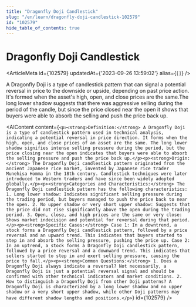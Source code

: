 ```yaml
---
title: "Dragonfly Doji Candlestick"
slug: "/en/learn/dragonfly-doji-candlestick-102579"
id: "102579"
hide_table_of_contents: true
---
```



# Dragonfly Doji Candlestick

<ArticleMeta id={102579} updatedAt={'2023-09-26 13:59:02'} alias={`[]`} />
<div className='border-solid border-b border-t-0 my-4 border-[var(--ifm-color-gray-300)]' />

A Dragonfly Doji is a type of candlestick pattern that can signal a potential reversal in price to the downside or upside, depending on past price action. It's formed when the asset's high, open, and close prices are the same.The long lower shadow suggests that there was aggressive selling during the period of the candle, but since the price closed near the open it shows that buyers were able to absorb the selling and push the price back up.

<AIContent content={`<p><strong>Definition:</strong> A Dragonfly Doji is a type of candlestick pattern used in technical analysis, indicating a potential reversal in price direction. It forms when the high, open, and close prices of an asset are the same. The long lower shadow signifies intense selling pressure during the period, but the price closing near the open indicates that buyers were able to absorb the selling pressure and push the price back up.</p><p><strong>Origin:</strong> The Dragonfly Doji candlestick pattern originated from the ancient Japanese rice market, invented by Japanese rice trader Munehisa Homma in the 18th century. Candlestick techniques were later introduced to Western traders and have since been widely adopted globally.</p><p><strong>Categories and Characteristics:</strong> The Dragonfly Doji candlestick pattern has the following characteristics: 1. Long lower shadow: Indicates significant selling pressure during the trading period, but buyers managed to push the price back to near the open. 2. No upper shadow or very short upper shadow: Suggests that the price did not rise significantly above the open during the trading period. 3. Open, close, and high prices are the same or very close: Shows market indecision and potential for reversal during that period.</p><p><strong>Specific Cases:</strong> Case 1: In a downtrend, a stock forms a Dragonfly Doji candlestick pattern, followed by a price reversal and an upward trend. This indicates that buyers started to step in and absorb the selling pressure, pushing the price up. Case 2: In an uptrend, a stock forms a Dragonfly Doji candlestick pattern, followed by a price reversal and a downward trend. This indicates that sellers started to step in and exert selling pressure, causing the price to fall.</p><p><strong>Common Questions:</strong> 1. Does a Dragonfly Doji always indicate a reversal? Not necessarily, a Dragonfly Doji is just a potential reversal signal and should be confirmed with other technical indicators and market conditions. 2. How to distinguish a Dragonfly Doji from other Doji patterns? A Dragonfly Doji is characterized by a long lower shadow and no upper shadow or a very short upper shadow, while other Doji patterns may have different shadow lengths and positions.</p>`} id={102579} />
